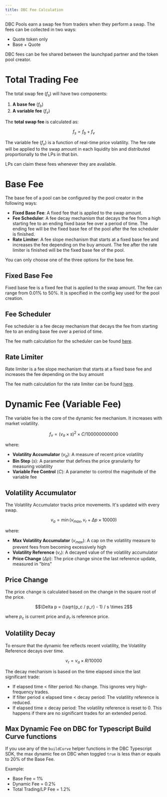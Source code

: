```yaml
---
title: DBC Fee Calculation
---
```


DBC Pools earn a swap fee from traders when they perform a swap. The fees can be collected in two ways:

- Quote token only
- Base + Quote

<Note>DBC fees can be fee shared between the launchpad partner and the token pool creator.</Note>

# Total Trading Fee

The total swap fee ($f_s$) will have two components:

1. **A base fee** ($f_b$)
2. **A variable fee** ($f_v$)

The **total swap fee** is calculated as:

```math
f_s = f_b + f_v
```

The variable fee ($f_v$) is a function of real-time price volatility. The fee rate will be applied to the swap amount in each liquidity bin and distributed proportionally to the LPs in that bin.

LPs can claim these fees whenever they are available.

# Base Fee

The base fee of a pool can be configured by the pool creator in the following ways:

- **Fixed Base Fee**: A fixed fee that is applied to the swap amount.
- **Fee Scheduler**: A fee decay mechanism that decays the fee from a high starting fee to an ending fixed base fee over a period of time. The ending fee will be the fixed base fee of the pool after the fee scheduler is finished.
- **Rate Limiter**: A fee slope mechanism that starts at a fixed base fee and increases the fee depending on the buy amount. The fee after the rate limiter is finished will be the fixed base fee of the pool.

<Note>You can only choose one of the three options for the base fee.</Note>

## Fixed Base Fee

Fixed base fee is a fixed fee that is applied to the swap amount. The fee can range from 0.01% to 50%. It is specified in the config key used for the pool creation.

## Fee Scheduler

Fee scheduler is a fee decay mechanism that decays the fee from starting fee to an ending base fee over a period of time. 

The fee math calculation for the scheduler can be found [here](/anti-sniper-suite/fee-scheduler/2-fee-scheduler-math.mdx).

## Rate Limiter

Rate limiter is a fee slope mechanism that starts at a fixed base fee and increases the fee depending on the buy amount

The fee math calculation for the rate limiter can be found [here](/anti-sniper-suite/rate-limiter/2-rate-limiter-math.mdx).

# Dynamic Fee (Variable Fee)

The variable fee is the core of the dynamic fee mechanism. It increases with market volatility.

```math
f_v = (v_a \times s)^2 \times C / 100000000000
```

where:
- **Volatility Accumulator** ($v_a$): A measure of recent price volatility
- **Bin Step** ($s$): A parameter that defines the price granularity for measuring volatility  
- **Variable Fee Control** ($C$): A parameter to control the magnitude of the variable fee

## Volatility Accumulator

The Volatility Accumulator tracks price movements. It's updated with every swap.

```math
v_a = \min(v_{max}, v_r + \Delta p \times 10000)
```

where:
- **Max Volatility Accumulator** ($v_{max}$): A cap on the volatility measure to prevent fees from becoming excessively high
- **Volatility Reference** ($v_r$): A decayed value of the volatility accumulator
- **Price Change** ($\Delta p$): The price change since the last reference update, measured in "bins"

## Price Change
The price change is calculated based on the change in the square root of the price.

```math
\Delta p = (\sqrt{p_c / p_r} - 1) / s \times 2
```

where $p_c$ is current price and $p_r$ is reference price.

## Volatility Decay

To ensure that the dynamic fee reflects recent volatility, the Volatility Reference decays over time.

```math
v_r = v_a \times R / 10000
```

The decay mechanism is based on the time elapsed since the last significant trade:

- If elapsed time < filter period: No change. This ignores very high-frequency trades.
- If filter period ≤ elapsed time < decay period: The volatility reference is reduced.
- If elapsed time ≥ decay period: The volatility reference is reset to 0. This happens if there are no significant trades for an extended period.

## Max Dynamic Fee on DBC for Typescript Build Curve functions

If you use any of the `buildCurve` helper functions in the DBC Typescript SDK, the max dynamic fee on DBC when toggled `true` is less than or equals to 20% of the Base Fee. 

Example: 
- Base Fee = 1%
- Dynamic Fee = 0.2%
- Total Trading/LP Fee = 1.2%